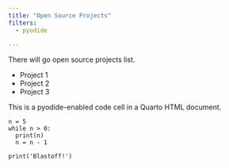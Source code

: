 ```yaml
---
title: "Open Source Projects"
filters:
  - pyodide

---
```


There will go open source projects list.

- Project 1
- Project 2
- Project 3


This is a pyodide-enabled code cell in a Quarto HTML document.

```pyodide-python
n = 5
while n > 0:
  print(n)
  n = n - 1

print('Blastoff!')
```
